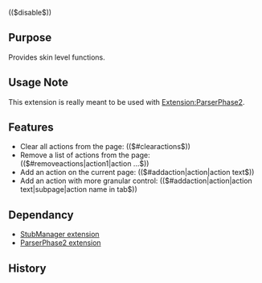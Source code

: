 (($disable$))
{{Extension
|name        = SkinTools
|status      = beta
|type        = parser
|author      = [[user:jldupont|Jean-Lou Dupont]]
|image       =
|version     = 1.0.0
|update      =
|mediawiki   = 1.10, 1.11
|download    = [http://mediawiki.googlecode.com/svn/tags/ SVN]
|readme      =
|changelog   = See SVN ($Id$)
|description = 
|parameters  =
|rights      =
|example     =
}}
== Purpose==
Provides skin level functions.

== Usage Note ==
This extension is really meant to be used with [[Extension:ParserPhase2]].

== Features ==
* Clear all actions from the page: (($#clearactions$))
* Remove a list of actions from the page: (($#removeactions|action1|action ...$))
* Add an action on the current page: (($#addaction|action|action text$))
* Add an action with more granular control: (($#addaction|action|action text|subpage|action name in tab$))

== Dependancy ==
* [[Extension:StubManager|StubManager extension]]
* [[Extension:ParserPhase2|ParserPhase2 extension]]

{{Pear|ParserExt}}

== History ==
